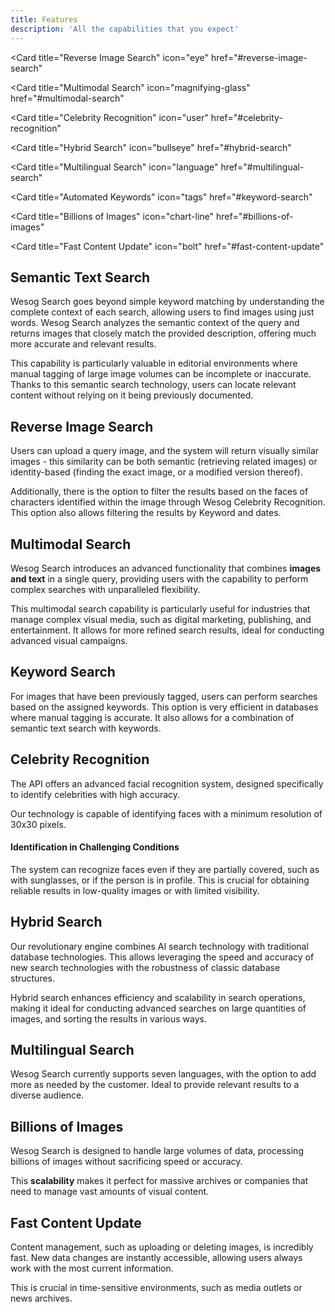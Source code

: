 ```yaml
---
title: Features
description: 'All the capabilities that you expect'
---
```


<CardGroup cols={3}>
<Card
  title="Semantic Text Search"
  icon="lightbulb"
  href="#semantic-text-search"
></Card>

<Card
  title="Reverse Image Search"
  icon="eye"
  href="#reverse-image-search"
></Card>

<Card
  title="Multimodal Search"
  icon="magnifying-glass"
  href="#multimodal-search"
></Card>

<Card
  title="Celebrity Recognition"
  icon="user"
  href="#celebrity-recognition"
></Card>

<Card
  title="Hybrid Search"
  icon="bullseye"
  href="#hybrid-search"
></Card>

<Card
  title="Multilingual Search"
  icon="language"
  href="#multilingual-search"
></Card>

<Card
  title="Automated Keywords"
  icon="tags"
  href="#keyword-search"
></Card>

<Card
  title="Billions of Images"
  icon="chart-line"
  href="#billions-of-images"
></Card>

<Card
  title="Fast Content Update"
  icon="bolt"
  href="#fast-content-update"
></Card>



</CardGroup>

## Semantic Text Search

Wesog Search goes beyond simple keyword matching by understanding the complete context of each search, allowing users to find images using just words. Wesog Search analyzes the semantic context of the query and returns images that closely match the provided description, offering much more accurate and relevant results.

This capability is particularly valuable in editorial environments where manual tagging of large image volumes can be incomplete or inaccurate. Thanks to this semantic search technology, users can locate relevant content without relying on it being previously documented.


## Reverse Image Search
Users can upload a query image, and the system will return visually similar images - this similarity can be both semantic (retrieving related images) or identity-based (finding the exact image, or a modified version thereof).

Additionally, there is the option to filter the results based on the faces of characters identified within the image through Wesog Celebrity Recognition. This option also allows filtering the results by Keyword and dates.


## Multimodal Search
Wesog Search introduces an advanced functionality that combines **images and text** in a single query, providing users with the capability to perform complex searches with unparalleled flexibility.

This multimodal search capability is particularly useful for industries that manage complex visual media, such as digital marketing, publishing, and entertainment. It allows for more refined search results, ideal for conducting advanced visual campaigns.


## Keyword Search
For images that have been previously tagged, users can perform searches based on the assigned keywords. This option is very efficient in databases where manual tagging is accurate. It also allows for a combination of semantic text search with keywords.


## Celebrity Recognition
The API offers an advanced facial recognition system, designed specifically to identify celebrities with high accuracy.

Our technology is capable of identifying faces with a minimum resolution of 30x30 pixels.

#### Identification in Challenging Conditions
The system can recognize faces even if they are partially covered, such as with sunglasses, or if the person is in profile. This is crucial for obtaining reliable results in low-quality images or with limited visibility.


## Hybrid Search
Our revolutionary engine combines AI search technology with traditional database technologies. This allows leveraging the speed and accuracy of new search technologies with the robustness of classic database structures.

Hybrid search enhances efficiency and scalability in search operations, making it ideal for conducting advanced searches on large quantities of images, and sorting the results in various ways.


## Multilingual Search
Wesog Search currently supports seven languages, with the option to add more as needed by the customer. Ideal to provide relevant results to a diverse audience.


## Billions of Images
Wesog Search is designed to handle large volumes of data, processing billions of images without sacrificing speed or accuracy.

This **scalability** makes it perfect for massive archives or companies that need to manage vast amounts of visual content.


## Fast Content Update

Content management, such as uploading or deleting images, is incredibly fast. New data changes are instantly accessible, allowing users always work with the most current information.

This is crucial in time-sensitive environments, such as media outlets or news archives.